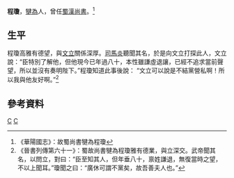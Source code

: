 '''程瓊'''{{BD|？年||?年||catIdx=C}}，[[犍為|犍為]]人，曾任[[蜀漢|蜀漢]][[尚書|尚書]]。<ref>《華陽國志》：故蜀尚書犍為程瓊</ref>
==生平==
程瓊高雅有德望，與[[文立|文立]]關係深厚。[[司馬炎|司馬炎]]聽聞其名，於是向文立打探此人，文立說：“臣特別了解他，但他現今已年過八十，本性雖謙虛退讓，已經不追求當前聲望，所以並沒有奏明陛下。”程瓊知道此事後說： “文立可以說是不結黨營私啊！所以我與他友好啊。”<ref>《晉書列傳第六十一》：蜀故尚書犍為程瓊雅有德業，與立深交。武帝聞其名，以問立，對曰：“臣至知其人，但年垂八十，禀姓謙退，無復當時之望，不以上聞耳。”瓊聞之曰：“廣休可謂不黨矣，故吾善夫人也。”</ref>

==參考資料==
{{reflist}}
{{三國人物小作品}}

[[Category:程姓|C]]
[[Category:蜀漢政治人物|C]]